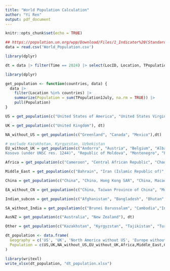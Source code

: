 ```yaml
---
title: "World Population Calculation"
author: "Yi Ren"
output: pdf_document
---
```


```r
knitr::opts_chunk$set(echo = TRUE)
```

```r
## https://population.un.org/wpp/Download/Files/1_Indicator%20(Standard)/CSV_FILES/WPP2024_Demographic_Indicators_Medium.csv.gz
data = read.csv('World_Population.csv')
```

```r
library(dplyr)

dt = data |> filter(Time == 2024) |> select(LocID, Location, TPopulation1Jan, TPopulation1July)

library(dplyr)

get_population <- function(countries, data) {
  data |> 
    filter(Location %in% countries) |> 
    summarize(Population = sum(TPopulation1July, na.rm = TRUE)) |> 
    pull(Population)
}
```

```r
US = get_population(c("United States of America", "United States Virgin Islands", "Puerto Rico"), dt)

UK = get_population(c("United Kingdom"), dt)

NA_without_US = get_population(c("Greenland", "Canada", "Mexico"),dt)

# exclude Kazakhstan, Kyrgyzstan, Uzbekistan
EU_without_UK = get_population(c("Andorra", "Austria", "Belgium", "Albania", "Estonia", "Latvia", "Lithuania", "Bosnia and Herzegovina", "Bulgaria", "Croatia", "Czechia", "Hungary", "	
Kosovo (under UNSC res. 1244)", "Republic of Moldova", "Montenegro", "Poland", "Belarus", "North Macedonia", "Romania", "Serbia", "Slovakia", "Slovenia", "Ukraine", "France", "Germany", "Gibraltar", "Greece", "Liechtenstein", "Luxembourg", "Cyprus", "Malta", "Monaco", "Netherlands (and dependencies)", "Portugal", "San Marino", "Ireland", "Italy", "Denmark", "Finland", "Iceland", "Norway", "Sweden", "Spain", "Switzerland", "Armenia", "Azerbaijan", "Georgia", "Vatican City", "Russian Federation"),dt)

Africa = get_population(c("Cameroon", "Central African Republic", "Chad", "Congo", "Democratic Republic of the Congo", "Equatorial Guinea", "Gabon", "Rwanda", "Sao Tome and Principe", "Burundi", "Comoros", "Djibouti", "Eritrea", "Ethiopia", "Kenya", "Madagascar", "Seychelles", "Somalia", "South Sudan", "Sudan", "United Republic of Tanzania", "Uganda", "Angola", "Botswana", "Eswatini", "Lesotho", "Malawi", "Mozambique", "Namibia", "South Africa", "Zambia", "Zimbabwe", "Benin", "Burkina Faso", "Cabo Verde", "Côte d'Ivoire", "Gambia", "Ghana", "Guinea", "Guinea-Bissau", "Liberia", "Mali", "Mauritania", "Niger", "Nigeria", "Senegal", "Sierra Leone", "Togo", "Algeria", "Egypt", "Libya", "Morocco", "Tunisia"), dt)

Middle_East = get_population(c("Bahrain", "Iran (Islamic Republic of)", "Iraq", "Israel", "Jordan", "Kuwait", "Lebanon", "Oman", "Qatar", "Saudi Arabia", "Syrian Arab Republic", "Türkiye", "United Arab Emirates", "Yemen"),dt)

China = get_population(c("China", "China, Hong Kong SAR", "China, Macao SAR"), dt)

EA_without_CN = get_population(c("China, Taiwan Province of China", "Mongolia", "Republic of Korea", "Japan", "Dem. People's Republic of Korea"), dt)

Indian_subcon = get_population(c("Afghanistan", "Bangladesh", "Bhutan", "India", "Maldives", "Nepal", "Pakistan", "Sri Lanka"), dt)

SA_without_India = get_population(c("Brunei Darussalam", "Cambodia","Indonesia", "Lao People's Democratic Republic", "Malaysia","Myanmar", "Philippines", "Singapore", "Thailand", "Timor-Leste", "Viet Nam"), dt)

AusNZ = get_population(c("Australia", "New Zealand"), dt)

Other = get_population(c("Kazakhstan", "Kyrgyzstan", "Tajikistan", "Turkmenistan", "Uzbekistan", "Argentina", "Bolivia (Plurinational State of)", "Brazil", "Chile", "Colombia", "Ecuador", "French Guiana", "Guyana", "Paraguay", "Peru", "Suriname", "Uruguay", "Venezuela (Bolivarian Republic of)", "Belize", "Costa Rica", "El Salvador", "Guatemala", "Honduras", "Nicaragua", "Panama" , "Aruba", "Curaçao", "Sint Maarten (Dutch part)", "Antigua and Barbuda", "Bahamas", "Barbados", "British Virgin Islands", "Cuba", "Dominica", "Dominican Republic", "Grenada", "Guadeloupe", "Haiti", "Jamaica", "Martinique", "Saint Kitts and Nevis", "Saint Lucia", "Saint Vincent and the Grenadines", "Trinidad and Tobago", "Fiji", "New Caledonia", "Papua New Guinea", "Vanuatu", "Guam", "Palau","Tonga", "American Samoa", "Samoa"), dt)

```

```r
dt_population <- data.frame(
  Geography = c('US', 'UK', 'North America without US', 'Europe without UK', 'Africa', 'Middle East', 'China', 'East Asia without China', 'Indian subcontinent', 'South Asia without the Indian subcontinent', 'Aus-NZ', 'Other'), 
  Population = c(US,UK,NA_without_US,EU_without_UK,Africa,Middle_East,China,EA_without_CN,Indian_subcon,SA_without_India,AusNZ,Other)
)
```

```r
library(writexl)
write_xlsx(dt_population, "dt_population.xlsx")
```
